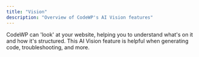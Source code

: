 ```yaml
---
title: "Vision"
description: "Overview of CodeWP's AI Vision features"
---
```


CodeWP can 'look' at your website, helping you to understand what's on it and how it's structured. This AI Vision feature is helpful when generating code, troubleshooting, and more.
